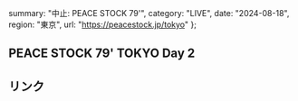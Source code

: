   summary: "中止: PEACE STOCK 79'",
  category: "LIVE",
  date: "2024-08-18",
  region: "東京",
  url: "https://peacestock.jp/tokyo"
};

## PEACE STOCK 79' TOKYO Day 2

## リンク
